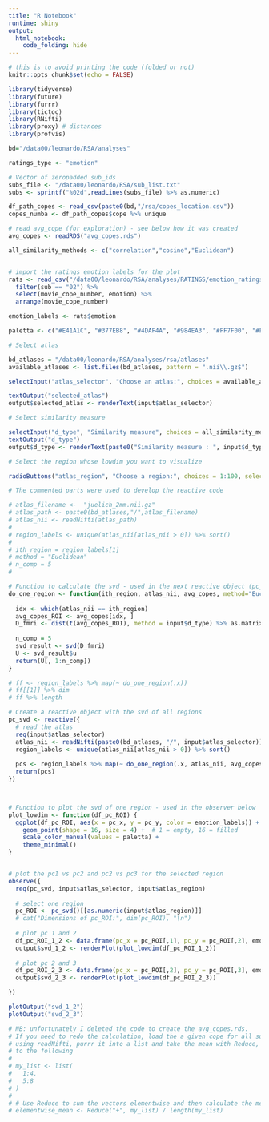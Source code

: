 ```yaml
---
title: "R Notebook"
runtime: shiny 
output: 
  html_notebook:
    code_folding: hide
---
```


```r
# this is to avoid printing the code (folded or not)
knitr::opts_chunk$set(echo = FALSE)
```

```r
library(tidyverse)
library(future)
library(furrr)
library(tictoc)
library(RNifti)
library(proxy) # distances
library(profvis)

bd="/data00/leonardo/RSA/analyses"

ratings_type <- "emotion"

# Vector of zeropadded sub_ids
subs_file <- "/data00/leonardo/RSA/sub_list.txt"
subs <- sprintf("%02d",readLines(subs_file) %>% as.numeric)

df_path_copes <- read_csv(paste0(bd,"/rsa/copes_location.csv"))
copes_numba <- df_path_copes$cope %>% unique

# read avg_cope (for exploration) - see below how it was created
avg_copes <- readRDS("avg_copes.rds")

all_similarity_methods <- c("correlation","cosine","Euclidean")


# import the ratings emotion labels for the plot
rats <- read_csv("/data00/leonardo/RSA/analyses/RATINGS/emotion_ratings.csv") %>% 
  filter(sub == "02") %>% 
  select(movie_cope_number, emotion) %>% 
  arrange(movie_cope_number)

emotion_labels <- rats$emotion

paletta <- c("#E41A1C", "#377EB8", "#4DAF4A", "#984EA3", "#FF7F00", "#FFFF33", "#A65628")
```


```r

# Select atlas

bd_atlases = "/data00/leonardo/RSA/analyses/rsa/atlases"
available_atlases <- list.files(bd_atlases, pattern = ".nii\\.gz$")

selectInput("atlas_selector", "Choose an atlas:", choices = available_atlases, selected = available_atlases[1])

textOutput("selected_atlas")
output$selected_atlas <- renderText(input$atlas_selector)

```


```r
# Select similarity measure

selectInput("d_type", "Similarity measure", choices = all_similarity_methods, selected = "Euclidean")
textOutput("d_type")
output$d_type <- renderText(paste0("Similarity measure : ", input$d_type))
```


```r
# Select the region whose lowdim you want to visualize

radioButtons("atlas_region", "Choose a region:", choices = 1:100, selected = 1, inline = TRUE)

```



```r

# The commented parts were used to develop the reactive code

# atlas_filename <-  "juelich_2mm.nii.gz"
# atlas_path <- paste0(bd_atlases,"/",atlas_filename)
# atlas_nii <- readNifti(atlas_path)
# 
# region_labels <- unique(atlas_nii[atlas_nii > 0]) %>% sort()
# 
# ith_region = region_labels[1]
# method = "Euclidean"
# n_comp = 5
# 

# Function to calculate the svd - used in the next reactive object (pc_svd)
do_one_region <- function(ith_region, atlas_nii, avg_copes, method="Euclidean") {
  
  idx <- which(atlas_nii == ith_region)
  avg_copes_ROI <- avg_copes[idx, ]
  D_fmri <- dist(t(avg_copes_ROI), method = input$d_type) %>% as.matrix
  
  n_comp = 5
  svd_result <- svd(D_fmri)
  U <- svd_result$u
  return(U[, 1:n_comp])
}

# ff <- region_labels %>% map(~ do_one_region(.x))
# ff[[1]] %>% dim
# ff %>% length

# Create a reactive object with the svd of all regions
pc_svd <- reactive({
  # read the atlas
  req(input$atlas_selector)
  atlas_nii <- readNifti(paste0(bd_atlases, "/", input$atlas_selector))
  region_labels <- unique(atlas_nii[atlas_nii > 0]) %>% sort()
  
  pcs <- region_labels %>% map(~ do_one_region(.x, atlas_nii, avg_copes))
  return(pcs)
})



# Function to plot the svd of one region - used in the observer below
plot_lowdim <- function(df_pc_ROI) {
  ggplot(df_pc_ROI, aes(x = pc_x, y = pc_y, color = emotion_labels)) +
    geom_point(shape = 16, size = 4) +  # 1 = empty, 16 = filled
    scale_color_manual(values = paletta) +
    theme_minimal()
}


# plot the pc1 vs pc2 and pc2 vs pc3 for the selected region
observe({
  req(pc_svd, input$atlas_selector, input$atlas_region)
  
  # select one region
  pc_ROI <- pc_svd()[[as.numeric(input$atlas_region)]]
  # cat("Dimensions of pc_ROI:", dim(pc_ROI), "\n")
  
  # plot pc 1 and 2
  df_pc_ROI_1_2 <- data.frame(pc_x = pc_ROI[,1], pc_y = pc_ROI[,2], emotion_labels)
  output$svd_1_2 <- renderPlot(plot_lowdim(df_pc_ROI_1_2))
  
  # plot pc 2 and 3
  df_pc_ROI_2_3 <- data.frame(pc_x = pc_ROI[,2], pc_y = pc_ROI[,3], emotion_labels)
  output$svd_2_3 <- renderPlot(plot_lowdim(df_pc_ROI_2_3))

})

plotOutput("svd_1_2")
plotOutput("svd_2_3")


```




```r
# NB: unfortunately I deleted the code to create the avg_copes.rds. 
# If you need to redo the calculation, load the a given cope for all subs
# using readNifti, purrr it into a list and take the mean with Reduce, similar
# to the following
# 
# my_list <- list(
#   1:4,
#   5:8
# )
# 
# # Use Reduce to sum the vectors elementwise and then calculate the mean
# elementwise_mean <- Reduce("+", my_list) / length(my_list)



```







